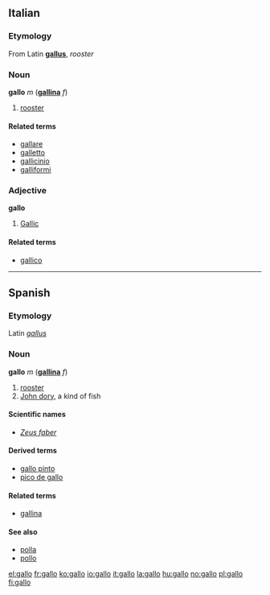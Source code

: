{{see|Gallo}}
==Italian==

===Etymology===
From Latin '''[[gallus]]''', ''rooster''

===Noun===
'''gallo''' ''m'' ('''[[gallina]]''' ''f'')

# [[rooster]]

====Related terms====
*[[gallare]]
*[[galletto]]
*[[gallicinio]]
*[[galliformi]]

===Adjective===
'''gallo'''

# [[Gallic]]

====Related terms====
*[[gallico]]

----

==Spanish==

===Etymology===
Latin ''[[gallus]]''

===Noun===
'''gallo''' ''m''  ('''[[gallina]]''' ''f'')

# [[rooster]]
# [[John dory]], a kind of fish

====Scientific names====
*''[[Zeus faber]]''

====Derived terms====
*[[gallo pinto]] {{m}}
*[[pico de gallo]] {{m}}

====Related terms====
*[[gallina]] {{f}}

====See also====
*[[polla]] {{f}}
*[[pollo]] {{m}}

[[el:gallo]]
[[fr:gallo]]
[[ko:gallo]]
[[io:gallo]]
[[it:gallo]]
[[la:gallo]]
[[hu:gallo]]
[[no:gallo]]
[[pl:gallo]]
[[fi:gallo]]